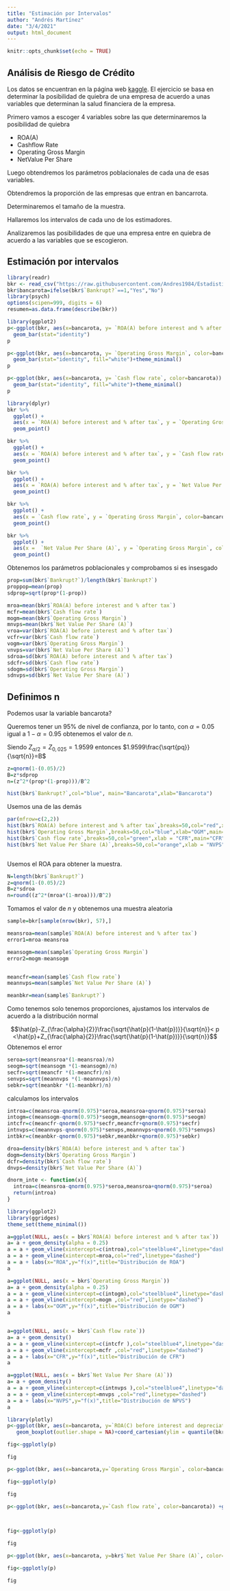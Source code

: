 ```yaml
---
title: "Estimación por Intervalos"
author: "Andrés Martínez"
date: "3/4/2021"
output: html_document
---
```


```r
knitr::opts_chunk$set(echo = TRUE)
```

## Análisis de Riesgo de Crédito

Los datos se encuentran en la página web [kaggle](https://www.kaggle.com/fedesoriano/company-bankruptcy-prediction). El ejercicio se basa en determinar la posibilidad de quiebra de una empresa de acuerdo a unas  variables que determinan la salud financiera de la empresa.


Primero vamos a escoger 4 variables sobre las que determinaremos la posibilidad de quiebra

* ROA(A)
* Cashflow Rate
* Operating Gross Margin
* NetValue Per Share

Luego obtendremos los parámetros poblacionales de cada una de esas variables.

Obtendremos la proporción de las empresas que entran en bancarrota.

Determinaremos el tamaño de la muestra.

Hallaremos los intervalos de cada uno de los estimadores.

Analizaremos las posibilidades de que una empresa entre en quiebra de acuerdo a las variables que se escogieron.


## Estimación por intervalos

```r
library(readr)
bkr <- read_csv("https://raw.githubusercontent.com/Andres1984/Estadistica2/master/Bases/data-2.csv")
bkr$bancarota=ifelse(bkr$`Bankrupt?`==1,"Yes","No")
library(psych)
options(scipen=999, digits = 6)
resumen=as.data.frame(describe(bkr))

```





```r
library(ggplot2)
p<-ggplot(bkr, aes(x=bancarota, y= `ROA(A) before interest and % after tax`, color=bancarota)) +
  geom_bar(stat="identity")
p

```


```r
p<-ggplot(bkr, aes(x=bancarota, y= `Operating Gross Margin`, color=bancarota)) +
  geom_bar(stat="identity", fill="white")+theme_minimal()
p

```
```r
p<-ggplot(bkr, aes(x=bancarota, y= `Cash flow rate`, color=bancarota)) +
  geom_bar(stat="identity", fill="white")+theme_minimal()
p

```



```r
library(dplyr)
bkr %>%
  ggplot() +
  aes(x = `ROA(A) before interest and % after tax`, y = `Operating Gross Margin`, color=bancarota) +
  geom_point() 

```

```r
bkr %>%
  ggplot() +
  aes(x = `ROA(A) before interest and % after tax`, y = `Cash flow rate`, color=bancarota) +
  geom_point() 
```

```r
bkr %>%
  ggplot() +
  aes(x = `ROA(A) before interest and % after tax`, y = `Net Value Per Share (A)`, color=bancarota) +
  geom_point() 
```

```r
bkr %>%
  ggplot() +
  aes(x = `Cash flow rate`, y = `Operating Gross Margin`, color=bancarota) +
  geom_point() 
```

```r
bkr %>%
  ggplot() +
  aes(x =  `Net Value Per Share (A)`, y = `Operating Gross Margin`, color=bancarota) +
  geom_point() 
```


Obtenemos los parámetros poblacionales y comprobamos si es insesgado

```r
prop=sum(bkr$`Bankrupt?`)/length(bkr$`Bankrupt?`)
proppop=mean(prop)
sdprop=sqrt(prop*(1-prop))


```



```r
mroa=mean(bkr$`ROA(A) before interest and % after tax`)
mcfr=mean(bkr$`Cash flow rate`)
mogm=mean(bkr$`Operating Gross Margin`)
mnvps=mean(bkr$`Net Value Per Share (A)`)
vroa=var(bkr$`ROA(A) before interest and % after tax`)
vcfr=var(bkr$`Cash flow rate`)
vogm=var(bkr$`Operating Gross Margin`)
vnvps=var(bkr$`Net Value Per Share (A)`)
sdroa=sd(bkr$`ROA(A) before interest and % after tax`)
sdcfr=sd(bkr$`Cash flow rate`)
sdogm=sd(bkr$`Operating Gross Margin`)
sdnvps=sd(bkr$`Net Value Per Share (A)`)

```

## Definimos n

Podemos usar la variable bancarota?

Queremos tener un 95\% de nivel de confianza, por lo tanto,  con $\alpha=0.05$ igual a $1-\alpha=0.95$ obtenemos el valor de $n$.


Siendo $Z_{\alpha/2}=Z_{0,025}=1.9599$ entonces $1.9599\frac{\sqrt{pq}}{\sqrt{n}}=B$


```r
z=qnorm(1-(0.05)/2)
B=z*sdprop
n=(z^2*(prop*(1-prop)))/B^2


```


```r
hist(bkr$`Bankrupt?`,col="blue", main="Bancarota",xlab="Bancarota")
```

Usemos una  de las demás


```r
par(mfrow=c(2,2))
hist(bkr$`ROA(A) before interest and % after tax`,breaks=50,col="red",xlab="ROA", main="ROA")
hist(bkr$`Operating Gross Margin`,breaks=50,col="blue",xlab="OGM",main="OGM")
hist(bkr$`Cash flow rate`,breaks=50,col="green",xlab = "CFR",main="CFR")
hist(bkr$`Net Value Per Share (A)`,breaks=50,col="orange",xlab = "NVPS", main="NVPS")



```

Usemos el ROA para obtener la muestra.



```r
N=length(bkr$`Bankrupt?`)
z=qnorm(1-(0.05)/2)
B=z*sdroa
n=round((z^2*(mroa*(1-mroa)))/B^2)


```

Tomamos el valor de $n$ y obtenemos una muestra aleatoria


```r
sample=bkr[sample(nrow(bkr), 57),]

meansroa=mean(sample$`ROA(A) before interest and % after tax`)
error1=mroa-meansroa

meansogm=mean(sample$`Operating Gross Margin`)
error2=mogm-meansogm


meancfr=mean(sample$`Cash flow rate`)
meannvps=mean(sample$`Net Value Per Share (A)`)

meanbkr=mean(sample$`Bankrupt?`)


```

Como tenemos solo tenemos proporciones, ajustamos los intervalos de acuerdo a la distribución normal

$$\hat{p}-Z_{\frac{\alpha}{2}}\frac{\sqrt{\hat{p}(1-\hat{p})}}{\sqrt{n}}< p <\hat{p}+Z_{\frac{\alpha}{2}}\frac{\sqrt{\hat{p}(1-\hat{p})}}{\sqrt{n}}$$
Obtenemos el error

```r

seroa=sqrt(meansroa*(1-meansroa)/n)
seogm=sqrt(meansogm *(1-meansogm)/n)
secfr=sqrt(meancfr *(1-meancfr)/n)
senvps=sqrt(meannvps *(1-meannvps)/n)
sebkr=sqrt(meanbkr *(1-meanbkr)/n)
```

calculamos los intervalos
```r
introa=c(meansroa-qnorm(0.975)*seroa,meansroa+qnorm(0.975)*seroa)
intogm=c(meansogm-qnorm(0.975)*seogm,meansogm+qnorm(0.975)*seogm)
intcfr=c(meancfr-qnorm(0.975)*secfr,meancfr+qnorm(0.975)*secfr)
intnvps=c(meannvps-qnorm(0.975)*senvps,meannvps+qnorm(0.975)*senvps)
intbkr=c(meanbkr-qnorm(0.975)*sebkr,meanbkr+qnorm(0.975)*sebkr)
```

```r
droa=density(bkr$`ROA(A) before interest and % after tax`)
dogm=density(bkr$`Operating Gross Margin`)
dcfr=density(bkr$`Cash flow rate`)
dnvps=density(bkr$`Net Value Per Share (A)`)


```

```r
dnorm_inte <- function(x){
  introa=c(meansroa-qnorm(0.975)*seroa,meansroa+qnorm(0.975)*seroa)
  return(introa)
}
```

```r
library(ggplot2)
library(ggridges)
theme_set(theme_minimal())

a=ggplot(NULL, aes(x = bkr$`ROA(A) before interest and % after tax`)) 
a= a + geom_density(alpha = 0.25)
a = a + geom_vline(xintercept=c(introa),col="steelblue4",linetype="dashed")
a = a + geom_vline(xintercept=mroa,col="red",linetype="dashed")
a = a + labs(x="ROA",y="f(x)",title="Distribución de ROA")
a

```


```r

a=ggplot(NULL, aes(x = bkr$`Operating Gross Margin`)) 
a= a + geom_density(alpha = 0.25)
a = a + geom_vline(xintercept=c(intogm),col="steelblue4",linetype="dashed")
a = a + geom_vline(xintercept=mogm ,col="red",linetype="dashed")
a = a + labs(x="OGM",y="f(x)",title="Distribución de OGM")
a



```

```r

a=ggplot(NULL, aes(x = bkr$`Cash flow rate`)) 
a= a + geom_density()
a = a + geom_vline(xintercept=c(intcfr ),col="steelblue4",linetype="dashed")
a = a + geom_vline(xintercept=mcfr ,col="red",linetype="dashed")
a = a + labs(x="CFR",y="f(x)",title="Distribución de CFR")
a

```

```r

a=ggplot(NULL, aes(x = bkr$`Net Value Per Share (A)`)) 
a= a + geom_density()
a = a + geom_vline(xintercept=c(intnvps ),col="steelblue4",linetype="dashed")
a = a + geom_vline(xintercept=mnvps ,col="red",linetype="dashed")
a = a + labs(x="NVPS",y="f(x)",title="Distribución de NPVS")
a

```



```r

library(plotly)
p<-ggplot(bkr, aes(x=bancarota, y=`ROA(C) before interest and depreciation before interest`, fill=bancarota)) +
   geom_boxplot(outlier.shape = NA)+coord_cartesian(ylim = quantile(bkr$`ROA(A) before interest and % after tax`, c(0, 0.9)))+labs(x="Bancarota",y="ROA",title="Boxplot ROA")

fig<-ggplotly(p)

fig

```

```r
p<-ggplot(bkr, aes(x=bancarota,y=`Operating Gross Margin`, color=bancarota)) + geom_boxplot(outlier.shape = NA)+coord_cartesian(ylim = quantile(bkr$`Operating Gross Margin`, c(0.1, 0.9)))+ labs(x="Bancarota",y="OGM",title="Boxplot OGM")

fig<-ggplotly(p)

fig
```


```r
p<-ggplot(bkr, aes(x=bancarota,y=`Cash flow rate`, color=bancarota)) +geom_boxplot(outlier.shape = NA)+coord_cartesian(ylim = quantile(bkr$`Cash flow rate`, c(0.1, 0.9)))+labs(x="Bancarota",y="CFR",title="Boxplot CFR")

  

fig<-ggplotly(p)

fig
```

```r
p<-ggplot(bkr, aes(x=bancarota, y=bkr$`Net Value Per Share (A)`, color=bancarota)) + geom_boxplot(outlier.shape = NA)+coord_cartesian(ylim = quantile(bkr$`Net Value Per Share (A)`, c(0.05, 0.9)))+labs(x="Bancarota",y="NPVS",title="Boxplot NPVS")

fig<-ggplotly(p)

fig
```

